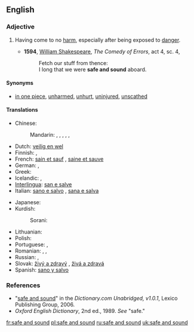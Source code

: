 ==English==

===Adjective===
{{en-adj|pos=[[safe]] [[and]] [[sound]]|-}}

# {{idiomatic}} Having come to no [[harm]], especially after being exposed to [[danger]].
#* '''1594''', [[w:William_Shakespeare|William Shakespeare]], ''The Comedy of Errors'', act 4, sc. 4,
#*: Fetch our stuff from thence:
#*: I long that we were '''safe and sound''' aboard.

====Synonyms====
* [[in one piece]], [[unharmed]], [[unhurt]], [[uninjured]], [[unscathed]]

====Translations====
{{trans-top|having come to no harm}}
* Chinese:
*: Mandarin: {{t|zh|安好|tr=ānhǎo|sc=Hani}}, {{t|zh|平安|tr=píng'ān|sc=Hani}}, {{t|zh|亳髮無傷|sc=Hani}}, {{t|zh|亳发无伤|tr=bòfāwúshāng|sc=Hani}}, {{t|zh|安然無恙|sc=Hani}}, {{t|zh|安然无恙|tr=ānránwúyàng|sc=Hani}}
* Dutch: [[veilig en wel]]
* Finnish: {{t+|fi|kunnossa}}, {{t-|fi|turvassa}}
* French: [[sain et sauf]] {{m}}, [[saine et sauve]] {{f}}
* German: {{t|de|wohlbehalten}}, {{t|de|ganz und heil}}
* Greek: {{t|el|σώος και αβλαβής|sc=Grek}}
* Icelandic: {{t-|is|heill á húfi|m}}, {{t-|is|heilu og höldnu}}
* [[Interlingua]]: [[san e salve]]
* Italian: [[sano e salvo]] {{m}}, [[sana e salva]] {{f}}
{{trans-mid}}
* Japanese: {{t|ja|無事|tr=ぶじに, buji-ni|alt=無事に|sc=Jpan}}
* Kurdish:
*: Sorani: {{t|ku|ساغ و سه‌لیم|tr=sAgh u saleem|sc=ku-Arab}}
* Lithuanian: {{t-|lt|sveikas ir gyvas|xs=Lithuanian}}
* Polish: {{t|pl|cały i zdrowy}}
* Portuguese: {{t-|pt|são e salvo|m}}, {{t-|pt|sã e salva|f}}
* Romanian: {{t|ro|teafăr|m|n}}, {{t|ro|sănătos|m|n}}, {{t|ro|teafăr și nevătămat|m|n}}
* Russian: {{t-|ru|в целости и сохранности|tr=v célosti i soxránnosti|sc=Cyrl}}, {{t|ru|целый и невредимый|tr=celyj i nevredímyj|sc=Cyrl}}
* Slovak: [[živý a zdravý]] {{m}}, [[živá a zdravá]] {{f}}
* Spanish: [[sano y salvo]]
{{trans-bottom}}

===References===
* "[http://dictionary.reference.com/search?r=2&q=safe%20and%20sound safe and sound]" in the ''Dictionary.com Unabridged, v1.0.1'', Lexico Publishing Group, 2006.
* ''Oxford English Dictionary'', 2nd ed., 1989.  ''See'' "safe."

[[fr:safe and sound]]
[[pl:safe and sound]]
[[ru:safe and sound]]
[[uk:safe and sound]]